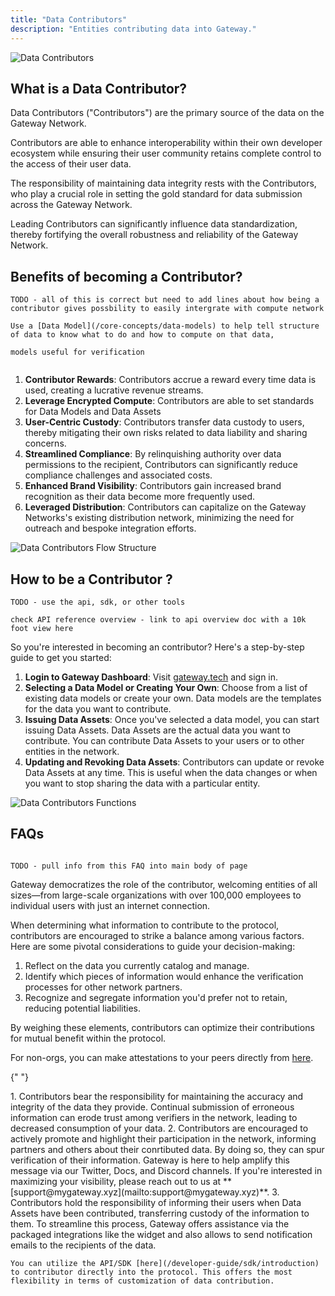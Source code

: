 ```yaml
---
title: "Data Contributors"
description: "Entities contributing data into Gateway."
---
```


![Data Contributors](/assets/roles/dataContributors.png)

## What is a Data Contributor?

Data Contributors ("Contributors") are the primary source of the data on the Gateway Network.

Contributors are able to enhance interoperability within their own developer ecosystem while ensuring their user community retains complete control to the access of their user data.

The responsibility of maintaining data integrity rests with the Contributors, who play a crucial role in setting the gold standard for data submission across the Gateway Network.

Leading Contributors can significantly influence data standardization, thereby fortifying the overall robustness and reliability of the Gateway Network.

## Benefits of becoming a Contributor?

```
TODO - all of this is correct but need to add lines about how being a contributor gives possbility to easily intergrate with compute network

Use a [Data Model](/core-concepts/data-models) to help tell structure of data to know what to do and how to compute on that data,

models useful for verification


```

1. **Contributor Rewards**: Contributors accrue a reward every time data is used, creating a lucrative revenue streams.
2. **Leverage Encrypted Compute**: Contributors are able to set standards for Data Models and Data Assets
3. **User-Centric Custody**: Contributors transfer data custody to users, thereby mitigating their own risks related to data liability and sharing concerns.
4. **Streamlined Compliance**: By relinquishing authority over data permissions to the recipient, Contributors can significantly reduce compliance challenges and associated costs.
5. **Enhanced Brand Visibility**: Contributors gain increased brand recognition as their data become more frequently used.
6. **Leveraged Distribution**: Contributors can capitalize on the Gateway Networks's existing distribution network, minimizing the need for outreach and bespoke integration efforts.

![Data Contributors Flow Structure](/assets/roles/dataContributors-flow-structure.png)

## How to be a Contributor ?

```
TODO - use the api, sdk, or other tools

check API reference overview - link to api overview doc with a 10k foot view here

```

So you're interested in becoming an contributor? Here's a step-by-step guide to get you started:

1. **Login to Gateway Dashboard**: Visit [gateway.tech](https://gateway.tech) and sign in.
2. **Selecting a Data Model or Creating Your Own**: Choose from a list of existing data models or create your own. Data models are the templates for the data you want to contribute.
3. **Issuing Data Assets**: Once you've selected a data model, you can start issuing Data Assets. Data Assets are the actual data you want to contribute. You can contribute Data Assets to your users or to other entities in the network.
4. **Updating and Revoking Data Assets**: Contributors can update or revoke Data Assets at any time. This is useful when the data changes or when you want to stop sharing the data with a particular entity.

![Data Contributors Functions](/assets/roles/dataContributors-functions.png)

## FAQs

```

TODO - pull info from this FAQ into main body of page

```

<AccordionGroup>
  <Accordion title="Who can contribute data?">
    Gateway democratizes the role of the contributor, welcoming entities of all sizes—from large-scale organizations with over 100,000 employees to individual users with just an internet connection.

  </Accordion>

  <Accordion title="What information should I contribute?">

When determining what information to contribute to the protocol, contributors are encouraged to strike a balance among various factors. Here are some pivotal considerations to guide your decision-making:

1. Reflect on the data you currently catalog and manage.
2. Identify which pieces of information would enhance the verification processes for other network partners.
3. Recognize and segregate information you'd prefer not to retain, reducing potential liabilities.

By weighing these elements, contributors can optimize their contributions for mutual benefit within the protocol.

For non-orgs, you can make attestations to your peers directly from [here](https://www.gateway.tech/).

  </Accordion>

{" "}

<Accordion title="What is the contributor responsible/liable for?">
  1. Contributors bear the responsibility for maintaining the accuracy and
  integrity of the data they provide. Continual submission of erroneous
  information can erode trust among verifiers in the network, leading to
  decreased consumption of your data. 2. Contributors are encouraged to actively
  promote and highlight their participation in the network, informing partners
  and others about their conrtibuted data. By doing so, they can spur
  verification of their information. Gateway is here to help amplify this
  message via our Twitter, Docs, and Discord channels. If you're interested in
  maximizing your visibility, please reach out to us at
  **[support@mygateway.xyz](mailto:support@mygateway.xyz)**. 3. Contributors
  hold the responsibility of informing their users when Data Assets have been
  contributed, transferring custody of the information to them. To streamline
  this process, Gateway offers assistance via the packaged integrations like the
  widget and also allows to send notification emails to the recipients of the
  data.
</Accordion>

  <Accordion title="How can I contributor data directly through the protocol?">

    You can utilize the API/SDK [here](/developer-guide/sdk/introduction) to contributor directly into the protocol. This offers the most flexibility in terms of customization of data contribution.

  </Accordion>

</AccordionGroup>
